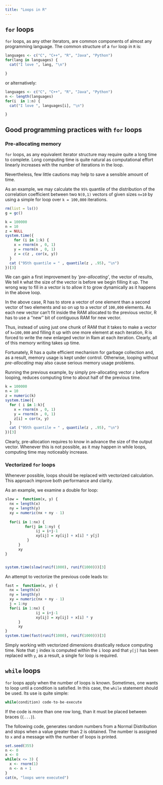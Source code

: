 ```yaml
---
title: "Loops in R"
---
```



## `for` loops

`for` loops, as any other iterators, are common components of almost any programming language. The common structure of a `for` loop in `R` is:

```r
languages <- c("C", "C++", "R", "Java", "Python")
for(lang in languages) {
  cat("I love ", lang, "\n")

}
```

or alternatively:
```r
languages <- c("C", "C++", "R", "Java", "Python")
n <- length(languages)
for(i  in 1:n) {
  cat("I love ", languages[i], "\n")

}
```


## Good programming practices with `for` loops

### Pre-allocating memory

`for` loops, as any equivalent iterator structure may require quite a long time to complete. Long computing time is quite natural as computational effort linearly increases with the number of iterations in the loop. 

Nevertheless, few little cautions may help to save a sensible amount of time.

As an example, we may calculate the `95%` quantile of the distribution of the correlation coefficient between two `N(0,1)` vectors of given sizes `n=10` by using a simple for loop over `k = 100,000` iterations.

```r
rm(list = ls())
g = gc()
```

```r
k = 100000
n = 10
z = NULL 
system.time({
    for (i in 1:k) {
    x = rnorm(n , 0, 1)
    y = rnorm(n , 0, 1)
    z = c(z , cor(x, y))
  }
  cat ("95th quantile = " , quantile(z , .95), "\n")
})[3]
```

We can gain a first improvement by _'pre-allocating'_, the vector of results, We tell `R` what the size of the vector is before we begin filling it up. The wrong way to fill in a vector is to allow it to grow dynamically as it happens in the above loop. 

In the above case, R has to store a vector of one element than a second vector of two elements and so on up to a vector of `100,000` elements. As each new vector can't fit inside the RAM allocated to the previous vector, R has to use a  ''new'' bit of contiguous RAM for new vector. 

Thus, instead of using just one chunk of RAM that it takes to make a vector of `k=100,000` and filling it up with one more element at each iteration, R is forced to write the new enlarged vector in Ram at each iteration. Clearly, all of this memory writing takes up time.

Fortunately, R has a quite efficient mechanism for garbage collection and, as a result, memory usage is kept under control. Otherwise, looping without _pre-allocating_ may also cause serious memory usage problems.

Running the previous example, by simply pre-allocating vector `z` before looping, reduces computing time to about half of the previous time. 

```r
k = 100000
n = 10
z = numeric(k)
system.time({
  for ( i in 1:k){
    x = rnorm(n , 0, 1)
    y = rnorm(n , 0, 1)
    z[i] = cor(x, y)
  }
  cat ("95th quantile = " , quantile(z , .95), "\n")
})[3]
```

Clearly, pre-allocation requires to know in advance the size of the output vector. Whenever this is not possible, as it may happen in while loops, computing time may noticeably increase.

### Vectorized `for` loops

Whenever possible, loops should be replaced with vectorized calculation. This approach improve both performance and clarity.

As an example, we examine a double for loop:

```r
slow =  function(x, y) {  
  nx = length(x)
  ny = length(y)  
  xy = numeric(nx + ny - 1)  
  
  for(i in 1:nx) {  
         for(j in 1:ny) {  
              ij = i+j-1  
              xy[ij] = xy[ij] + x[i] * y[j]  
          }  
      }  
      xy  
}  


system.time(slow(runif(1000), runif(1000)))[3]
```

An attempt to vectorize the previous code leads to:

```r
fast =  function(x, y) {  
  nx = length(x)
  ny = length(y)  
  xy = numeric(nx + ny - 1)  
  j = 1:ny
  for(i in 1:nx) {  
              ij = i+j-1  
              xy[ij] = xy[ij] + x[i] * y  
      }  
      xy  
}
system.time(fast(runif(1000), runif(1000)))[3]
```

Simply working with vectorized dimensions drastically reduce computing time. Note that `j` index is computed within the `i` loop  and that `y[j]` has been replaced with `y`, as a result, a single for loop is required.



## `while` loops

`for` loops apply when the number of loops is known. Sometimes, one wants to loop until a condition is satisfied. In this case, the `while` statement should be used. Its use is quite simple:

```r
while(condition) code-to-be-execute
```

If the code is more than one row long, than it must be placed between braces (`{...}`).

The following code, generates random numbers from a Normal Distribution and stops when a value greater than 2 is obtained. The number is assigned to `x` and a message with the number of loops is printed.

```r
set.seed(355)
n <- 0
x <- 0
while(x <= 3) {
  x <- rnorm(1)
  n <- n + 1
}
cat(n, "loops were executed")
```



